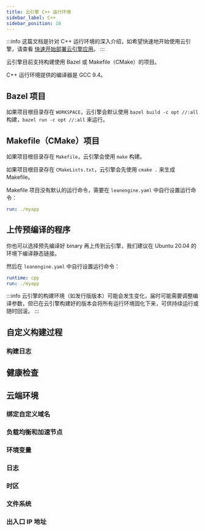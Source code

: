 ```yaml
---
title: 云引擎 C++ 运行环境
sidebar_label: C++
sidebar_position: 10
---
```



:::info
这篇文档是针对 C++ 运行环境的深入介绍，如希望快速地开始使用云引擎，请查看 [快速开始部署云引擎应用](/v3/sdk/engine/deploy/getting-started)。
:::

云引擎目前支持构建使用 Bazel 或 Makefile（CMake）的项目。

C++ 运行环境提供的编译器是 GCC 9.4。

## Bazel 项目

如果项目根目录存在 `WORKSPACE`，云引擎会默认使用 `bazel build -c opt //:all` 构建，`bazel run -c opt //:all` 来运行。

## Makefile（CMake）项目

如果项目根目录存在 `Makefile`，云引擎会使用 `make` 构建。

如果项目根目录存在 `CMakeLists.txt`，云引擎会先使用 `cmake .` 来生成 Makefile。

Makefile 项目没有默认的运行命令，需要在 `leanengine.yaml` 中自行设置运行命令：

```yaml title='leanengine.yaml'
run: ./myapp
```

## 上传预编译的程序

你也可以选择预先编译好 binary 再上传到云引擎，我们建议在 Ubuntu 20.04 的环境下编译静态链接。

然后在 `leanengine.yaml` 中自行设置运行命令：

```yaml title='leanengine.yaml'
runtime: cpp
run: ./myapp
```

:::info
云引擎的构建环境（如发行版版本）可能会发生变化，届时可能需要调整编译参数，但已在云引擎构建好的版本会将所有运行环境固化下来，可供持续运行或随时回滚。
:::

## 自定义构建过程

<BuildingAdvanced />

### 构建日志

<BuildingBuildLogs />

## 健康检查

<CloudHealthCheck />

## 云端环境

### 绑定自定义域名

<CloudCustomDomain />

### 负载均衡和加速节点

<CloudLoadBalancer only="cpp" />

### 环境变量

<CloudEnvironments />

### 日志

<CloudLogs only="cpp" />

### 时区

<CloudTimezone />

### 文件系统

<CloudFilesystem />

### 出入口 IP 地址

<CloudInternetAddress />
